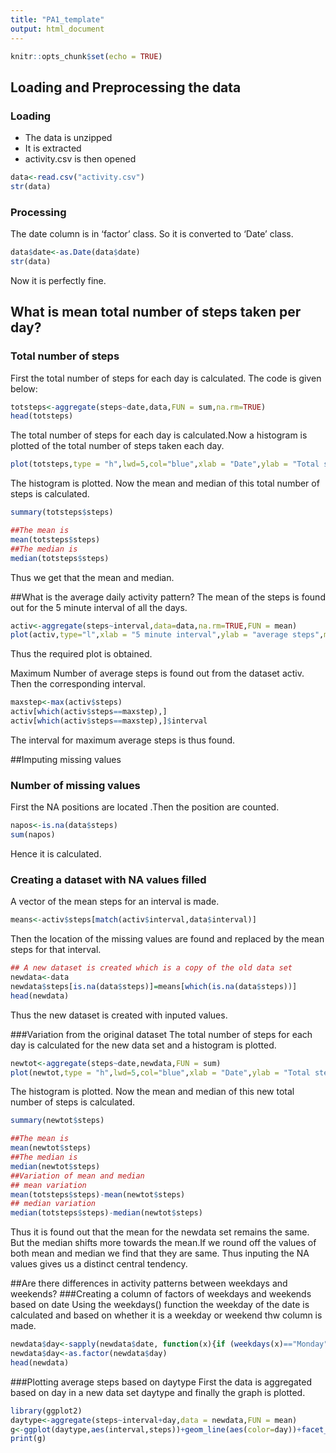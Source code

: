 ---
title: "PA1_template"
output: html_document
---

```{r setup, include=FALSE}
knitr::opts_chunk$set(echo = TRUE)
```

## Loading and Preprocessing the data
### Loading
- The data is unzipped 
- It is extracted
- activity.csv is then opened
```{r echo=TRUE}
data<-read.csv("activity.csv")
str(data)
```
### Processing
The date column is in 'factor' class. So it is converted to 'Date' class.
```{r echo=TRUE}
data$date<-as.Date(data$date)
str(data)
```
Now it is perfectly fine.


## What is mean total number of steps taken per day?
### Total number of steps
First the total number of steps for each day is calculated.
The code is given below:
```{r echo=TRUE}
totsteps<-aggregate(steps~date,data,FUN = sum,na.rm=TRUE)
head(totsteps)
```
The total number of steps for each day is calculated.Now a histogram is plotted of the total number of steps taken each day.
```{r echo=TRUE ,fig.align='center'}
plot(totsteps,type = "h",lwd=5,col="blue",xlab = "Date",ylab = "Total steps",main = "Total steps per day")
```
The histogram is plotted.
Now the mean and median of this total number of steps is calculated.
```{r echo=TRUE}
summary(totsteps$steps)
```
```{r echo=TRUE}
##The mean is 
mean(totsteps$steps)
##The median is 
median(totsteps$steps)
```
Thus we get that the mean and median.

##What is the average daily activity pattern?
The mean of the steps is found out for the 5 minute interval of all the days.
```{r echo=TRUE ,fig.align='center'}
activ<-aggregate(steps~interval,data=data,na.rm=TRUE,FUN = mean)
plot(activ,type="l",xlab = "5 minute interval",ylab = "average steps",main = "Time Series Plot")
```
Thus the required plot is obtained.

Maximum Number of average steps is found out from the dataset activ.
Then the corresponding interval.
```{r echo=TRUE}
maxstep<-max(activ$steps)
activ[which(activ$steps==maxstep),]
activ[which(activ$steps==maxstep),]$interval
```
The interval for maximum average steps is thus found.

##Imputing missing values

### Number of missing values 
First the NA positions are located .Then the position are counted.
```{r echo=TRUE}
napos<-is.na(data$steps)
sum(napos)
```
Hence it is calculated.

### Creating a dataset with NA values filled
A vector of the mean steps for an interval is made.
```{r echo=TRUE}
means<-activ$steps[match(activ$interval,data$interval)]
```
Then the location of the missing values are found and replaced by the mean steps for that interval.
```{r echo=TRUE}
## A new dataset is created which is a copy of the old data set
newdata<-data
newdata$steps[is.na(data$steps)]=means[which(is.na(data$steps))]
head(newdata)
```
Thus the new dataset is created with inputed values.

###Variation from the original dataset
The total number of steps for each day is calculated for the new data set and a histogram is plotted.
```{r echo=TRUE,fig.align='center'}
newtot<-aggregate(steps~date,newdata,FUN = sum)
plot(newtot,type = "h",lwd=5,col="blue",xlab = "Date",ylab = "Total steps",main = "Total steps per day")
```
The histogram is plotted.
Now the mean and median of this new total number of steps is calculated.
```{r echo=TRUE}
summary(newtot$steps)
```
```{r echo=TRUE}
##The mean is 
mean(newtot$steps)
##The median is 
median(newtot$steps)
##Variation of mean and median
## mean variation
mean(totsteps$steps)-mean(newtot$steps)
## median variation
median(totsteps$steps)-median(newtot$steps)
```
Thus it is found out that the mean for the newdata set remains the same. But the median shifts more towards the mean.If we round off the values of both mean and median we find that they are same. Thus inputing the NA values gives us a distinct central tendency.

##Are there differences in activity patterns between weekdays and weekends?
###Creating a column of factors of weekdays and weekends based on date
Using the weekdays() function the weekday of the date is calculated and based on whether it is a weekday or weekend thw column is made.
```{r echo=TRUE}
newdata$day<-sapply(newdata$date, function(x){if (weekdays(x)=="Monday" |  weekdays(x)=="Tuesday"|weekdays(x)=="Wednesday"| weekdays(x)=="Thursday" | weekdays(x)=="Friday") {y<-"Weekday"} else {y<-"Weekend"};y})
newdata$day<-as.factor(newdata$day)
head(newdata)
```
###Plotting average steps based on daytype
First the data is aggregated based on day in a new data set daytype
and finally the graph is plotted.
```{r echo=TRUE,fig.align='center'}
library(ggplot2)
daytype<-aggregate(steps~interval+day,data = newdata,FUN = mean)
g<-ggplot(daytype,aes(interval,steps))+geom_line(aes(color=day))+facet_wrap(.~day,ncol = 1,nrow = 2)+labs(x="5 Minute Interval",y="Average Steps",title="Time Series plot based on daytype")
print(g)
```
